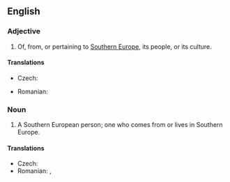 ==English==

===Adjective===
{{en-adj|pos=[[Southern]] [[European]]|-}}

# Of, from, or pertaining to [[Southern Europe]], its people, or its culture.

====Translations====
{{trans-top|Southern European}}
* Czech: {{t|cs|jihoevropský}}
{{trans-mid}}
* Romanian: {{t|ro|sud-european}}
{{trans-bottom}}

===Noun===
{{en-noun|sg=[[Southern]] [[European]]}}

# A Southern European person; one who comes from or lives in Southern Europe.

====Translations====
{{trans-top|Southern European person}}
* Czech: {{t|cs|Jihoevropan|m}}
* Romanian: {{t|ro|sud-european|m}}, {{t|ro|sud-europeană|f}}
{{trans-mid}}
{{trans-bottom}}